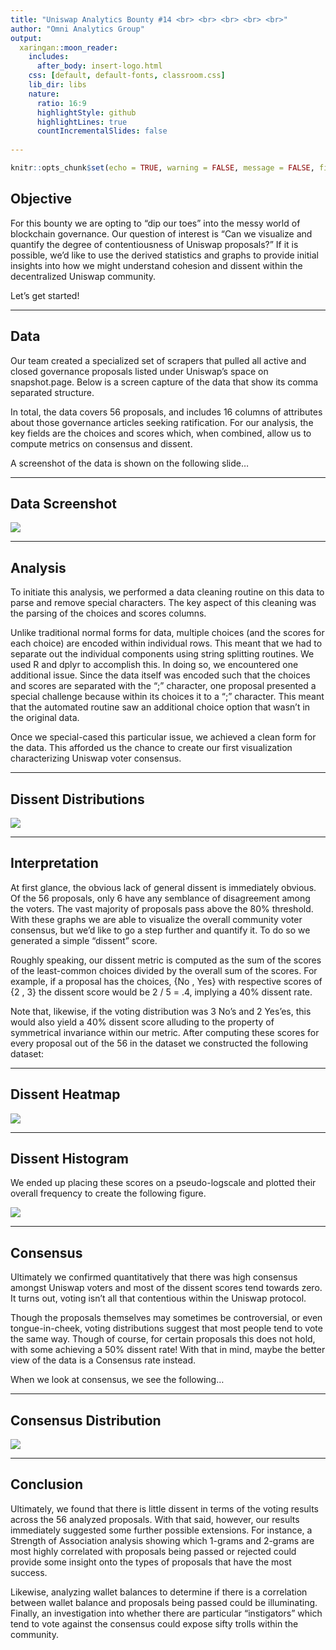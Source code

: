 ```yaml
---
title: "Uniswap Analytics Bounty #14 <br> <br> <br> <br> <br>"
author: "Omni Analytics Group"
output:
  xaringan::moon_reader:
    includes:
      after_body: insert-logo.html
    css: [default, default-fonts, classroom.css]
    lib_dir: libs
    nature:
      ratio: 16:9
      highlightStyle: github
      highlightLines: true
      countIncrementalSlides: false
      
---
```


```r
knitr::opts_chunk$set(echo = TRUE, warning = FALSE, message = FALSE, fig.align = "center")
```

## Objective

For this bounty we are opting to "dip our toes" into the messy world of blockchain governance. Our question of interest is "Can we visualize and quantify the degree of contentiousness of Uniswap proposals?” If it is possible, we'd like to use the derived statistics and graphs to provide initial insights into how we might understand cohesion and dissent within the decentralized Uniswap community.

Let's get started!

---

## Data

Our team created a specialized set of scrapers that pulled all active and closed governance proposals listed under Uniswap’s space on snapshot.page. Below is a screen capture of the data that show its comma separated structure. 

In total, the data covers 56 proposals, and includes 16 columns of attributes about those governance articles seeking ratification. For our analysis, the key fields are the choices and scores which, when combined, allow us to compute metrics on consensus and dissent.

A screenshot of the data is shown on the following slide...

---

## Data Screenshot

![](data.png)

---

## Analysis

To initiate this analysis, we performed a data cleaning routine on this data to parse and remove special characters. The key aspect of this cleaning was the parsing of the choices and scores columns. 

Unlike traditional normal forms for data, multiple choices (and the scores for each choice) are encoded within individual rows. This meant that we had to separate out the individual components using string splitting routines. We used R and dplyr to accomplish this. In doing so, we encountered one additional issue. Since the data itself was encoded such that the choices and scores are separated with the ";" character, one proposal presented a special challenge because within its choices it to a ";" character. This meant that the automated routine saw an additional choice option that wasn't in the original data. 

Once we special-cased this particular issue, we achieved a clean form for the data. This afforded us the chance to create our first visualization characterizing Uniswap voter consensus.

---

## Dissent Distributions

![](final_barcharts.png)

---

## Interpretation

At first glance, the obvious lack of general dissent is immediately obvious. Of the 56 proposals, only 6 have any semblance of disagreement among the voters. The vast majority of proposals pass above the 80% threshold. With these graphs we are able to visualize the overall community voter consensus, but we'd like to go a step further and quantify it. To do so we generated a simple "dissent" score. 

Roughly speaking, our dissent metric is computed as the sum of the scores of the least-common choices divided by the overall sum of the scores. For example, if a proposal has the choices, {No , Yes} with respective scores of {2 , 3} the dissent score would be 2 / 5 = .4, implying a 40% dissent rate. 

Note that, likewise, if the voting distribution was 3 No’s and 2 Yes’es, this would also yield a 40% dissent score alluding to the property of symmetrical invariance within our metric. After computing these scores for every proposal out of the 56 in the dataset we constructed the following dataset:

---

## Dissent Heatmap

![](dissent_heatmap.png)

---

## Dissent Histogram

We ended up placing these scores on a pseudo-logscale and plotted their overall frequency to create the following figure.

![](dissent.png)

---

## Consensus

Ultimately we confirmed quantitatively that there was high consensus amongst Uniswap voters and most of the dissent scores tend towards zero. It turns out, voting isn't all that contentious within the Uniswap protocol. 

Though the proposals themselves may sometimes be controversial, or even tongue-in-cheek, voting distributions suggest that most people tend to vote the same way. Though of course, for certain proposals this does not hold, with some achieving a 50% dissent rate! With that in mind, maybe the better view of the data is a Consensus rate instead.

When we look at consensus, we see the following...

---

## Consensus Distribution

![](consensus.png)

---

## Conclusion

Ultimately, we found that there is little dissent in terms of the voting results across the 56 analyzed proposals. With that said, however, our results immediately suggested some further possible extensions. For instance, a Strength of Association analysis showing which 1-grams and 2-grams are most highly correlated with proposals being passed or rejected could provide some insight onto the types of proposals that have the most success. 

Likewise, analyzing wallet balances to determine if there is a correlation between wallet balance and proposals being passed could be illuminating. Finally, an investigation into whether there are particular "instigators" which tend to vote against the consensus could expose sifty trolls within the community.
